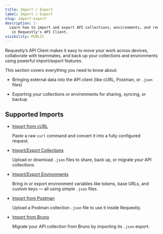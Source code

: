 ```yaml
---
title: Import / Export
label: Import / Export
slug: import-export
description: |-
  Learn how to import and export API collections, environments, and requests
   in Requestly's API Client.
visibility: PUBLIC
---
```

Requestly’s API Client makes it easy to move your work across devices, collaborate with teammates, and back up your collections and environments using powerful import/export features.

This section covers everything you need to know about:

* Bringing external data into the API client (like cURL, Postman, or `.json` files)

* Exporting your collections or environments for sharing, syncing, or backup

## Supported Imports

* [Import from cURL](/general/api-client/import-export/import-from-curl)

  Paste a raw `curl` command and convert it into a fully configured request.

* [Import/Export Collections](/general/api-client/import-export/import-export-api-collections)

  Upload or download `.json` files to share, back up, or migrate your API collections.

* [Import/Export Environments](/general/api-client/import-export/import-export-api-environment)

  Bring in or export environment variables like tokens, base URLs, and custom keys — all using simple `.json` files.

* [Import from Postman](/general/api-client/import-export/import-from-postman)

  Upload a Postman collection `.json` file to use it inside Requestly.

* [Import from Bruno](/general/imports/bruno)

  Migrate your API collection from Bruno by importing its `.json` export.
